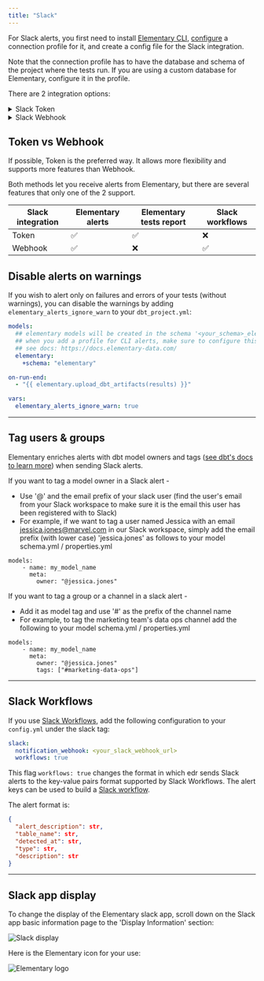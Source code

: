 ```yaml
---
title: "Slack"
---
```


For Slack alerts, you first need to install [Elementary CLI](../understand-elementary/cli-install), [configure](../understand-elementary/cli-install#cli-configuration) a connection profile for it, and create a config file for the Slack integration.

<TipInfo>
  Note that the connection profile has to have the database and schema of the
  project where the tests run. If you are using a custom database for
  Elementary, configure it in the profile.
</TipInfo>

There are 2 integration options:

<details className="-mt-0 mb-6 rounded-xl border px-6 py-3 prose prose-slate open:pb-5 dark:prose-dark dark:border-slate-800">
  <summary className="font-medium cursor-default select-none text-slate-900 dark:text-slate-200">Slack Token</summary>

## 1. Create a Slack app

Go to the [Slack page to create apps](https://api.slack.com/apps?new_app=1) and create a new app (from scratch).
Call it "[Elementary](#slack-app-display)" and connect it to the workspace of your choice.

<img
  src="https://res.cloudinary.com/mintlify/image/upload/v1659304879/elementary/slack-app_zpn7jc.png"
  alt="Slack app"
/>

## 2. Create a Slack token

Go to the "OAauth & Permissions" page for your newly-created app, and add the following scopes under "Bot Token Scopes":

- `channels:join` - Join public channels in a workspace
- `channels:read` - View basic information about public channels in a workspace
- `chat:write` - Send messages as \<app\>
- `files:write` - Upload, edit, and delete files as \<app\>
- `users:read` - View people in a workspace

<img
  src="https://res.cloudinary.com/mintlify/image/upload/v1659304884/elementary/slack-scopes_u5vnbj.png"
  alt="Slack scopes"
/>

## 3. Install app at your Workspace

At the "OAuth & Permissions" page, press on "Install to Workspace" in order to generate Slack token:

<img
  src="https://res.cloudinary.com/mintlify/image/upload/v1659304881/elementary/slack-oauth_g6p5jj.png"
  alt="Slack OAuth"
/>

## 4. Use Elementary CLI with your Slack token

Use the token when you execute `edr monitor` (or other [Elementary CLI commands](../understand-elementary/cli-commands) that support slack integration) using the options `-st, --slack-token` and `-ch, --slack-channel-name`:

```
edr monitor --slack-token <your_slack_token> --slack-channel-name <slack_channel_to_post_at>
```

If you prefer that the CLI reads the token and channel from a file, copy it into the `config.yml` like this:

```
slack:
  token: <your_slack_token>
  channel_name: <slack_channel_to_post_at>
```

</details>

<details className="-mt-0 mb-6 rounded-xl border px-6 py-3 prose prose-slate open:pb-5 dark:prose-dark dark:border-slate-800">
  <summary className="font-medium cursor-default select-none text-slate-900 dark:text-slate-200">Slack Webhook</summary>

## 1. Create a Slack app

Go to the [Slack page to create apps](https://api.slack.com/apps?new_app=1) and create a new app (from scratch).
Call it "[Elementary](#slack-app-display)" and connect it to the workspace of your choice.

<img
  src="https://res.cloudinary.com/mintlify/image/upload/v1659304879/elementary/slack-app_zpn7jc.png"
  alt="Slack app"
/>

## 2. Create a webhook

Go to the 'Incoming Webhooks' page for your newly-created app and toggle 'Activate Incoming Webhooks' to turn it on. Then click on 'Add New Webhook to Workspace':

<img
  src="https://res.cloudinary.com/mintlify/image/upload/v1659304882/elementary/slack-webhook_gwjkte.png"
  alt="Slack webhook"
/>

Select the channel that the notifications will be posted to:

<img
  src="https://res.cloudinary.com/mintlify/image/upload/v1659304879/elementary/slack-channel_snyrwb.png"
  alt="Slack channel"
/>

## 3. Add the Webhook to 'config.yml'

Use the webhook URL when you execute `edr monitor` (or other [Elementary CLI commands](../understand-elementary/cli-commands) that support the Slack integration) using the option `-s, --slack-webhook`:

```
edr monitor --slack-webhook <your_slack_webhook_url>
```

If you prefer that the CLI reads the webhook URL from a file, copy it into the `config.yml` like this:

```
slack:
  notification_webhook: <your_slack_webhook_url>
  # optional #
  workflows: false
```

If you are using [Slack Workflows](https://slack.com/features/workflow-automation), change the flag accordingly and refer to [Slack workflows](#slack-workflows).

</details>

## Token vs Webhook

<TipInfo>
  If possible, Token is the preferred way. It allows more flexibility and
  supports more features than Webhook.
</TipInfo>

Both methods let you receive alerts from Elementary, but there are several features that only one of the 2 support.

| Slack integration | Elementary alerts | Elementary tests report | Slack workflows |
| ----------------- | ----------------- | ----------------------- | --------------- |
| Token             | ✅                | ✅                      | ❌              |
| Webhook           | ✅                | ❌                      | ✅              |

## Disable alerts on warnings

If you wish to alert only on failures and errors of your tests (without warnings), you can disable the warnings by adding `elementary_alerts_ignore_warn` to your `dbt_project.yml`:

```yml dbt_project.yml
models:
  ## elementary models will be created in the schema '<your_schema>_elementary'
  ## when you add a profile for CLI alerts, make sure to configure this schema and db
  ## see docs: https://docs.elementary-data.com/
  elementary:
    +schema: "elementary"

on-run-end:
  - "{{ elementary.upload_dbt_artifacts(results) }}"

vars:
  elementary_alerts_ignore_warn: true
```

---

## Tag users & groups

Elementary enriches alerts with dbt model owners and tags ([see dbt's docs to learn more](https://docs.getdbt.com/reference/resource-configs/meta#designate-a-model-owner)) when sending Slack alerts.

If you want to tag a model owner in a Slack alert -

- Use '@' and the email prefix of your slack user (find the user's email from your Slack workspace to make sure it is the email this user has been registered with to Slack)
- For example, if we want to tag a user named Jessica with an email jessica.jones@marvel.com in our Slack workspace, simply add the email prefix (with lower case) 'jessica.jones' as follows to your model schema.yml / properties.yml

```
models:
    - name: my_model_name
      meta:
        owner: "@jessica.jones"
```

If you want to tag a group or a channel in a slack alert -

- Add it as model tag and use '#' as the prefix of the channel name
- For example, to tag the marketing team's data ops channel add the following to your model schema.yml / properties.yml

```
models:
    - name: my_model_name
      meta:
        owner: "@jessica.jones"
        tags: ["#marketing-data-ops"]
```

---

## Slack Workflows

If you use [Slack Workflows](https://slack.com/features/workflow-automation), add the following configuration to your `config.yml` under the slack tag:

```yml config.yml
slack:
  notification_webhook: <your_slack_webhook_url>
  workflows: true
```

This flag `workflows: true` changes the format in which edr sends Slack alerts to the key-value pairs format supported by Slack Workflows.
The alert keys can be used to build a [Slack workflow](https://slack.com/help/articles/360053571454-Set-up-a-workflow-in-Slack).

The alert format is:

```json
{
  "alert_description": str,
  "table_name": str,
  "detected_at": str,
  "type": str,
  "description": str
}
```

---

## Slack app display

To change the display of the Elementary slack app, scroll down on the Slack app basic information page to the 'Display Information' section:

<img
  src="https://res.cloudinary.com/mintlify/image/upload/v1659304881/elementary/slack-display_utxkcu.png"
  alt="Slack display"
/>

Here is the Elementary icon for your use:

<img
  src="https://res.cloudinary.com/mintlify/image/upload/v1659304888/elementary/elementary_logo_512x512_iu1u4k.png"
  alt="Elementary logo"
/>
